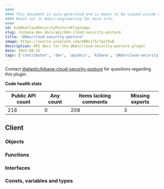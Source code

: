 ```yaml
---
####
#### This document is auto-generated and is meant to be viewed inside our experimental, new docs system.
#### Reach out in #docs-engineering for more info.
####
id: kibKbnCloudSecurityPosturePluginApi
slug: /kibana-dev-docs/api/kbn-cloud-security-posture
title: "@kbn/cloud-security-posture"
image: https://source.unsplash.com/400x175/?github
description: API docs for the @kbn/cloud-security-posture plugin
date: 2025-08-22
tags: ['contributor', 'dev', 'apidocs', 'kibana', '@kbn/cloud-security-posture']
---
```




Contact [@elastic/kibana-cloud-security-posture](https://github.com/orgs/elastic/teams/kibana-cloud-security-posture) for questions regarding this plugin.

**Code health stats**

| Public API count  | Any count | Items lacking comments | Missing exports |
|-------------------|-----------|------------------------|-----------------|
| 218 | 0 | 208 | 3 |

## Client

### Objects
<DocDefinitionList data={kbnCloudSecurityPostureObj.client.objects}/>

### Functions
<DocDefinitionList data={kbnCloudSecurityPostureObj.client.functions}/>

### Interfaces
<DocDefinitionList data={kbnCloudSecurityPostureObj.client.interfaces}/>

### Consts, variables and types
<DocDefinitionList data={kbnCloudSecurityPostureObj.client.misc}/>

